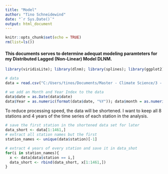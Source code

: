 ```yaml
---
title: "Model"
author: "Tino Schneidewind"
date: "`r Sys.Date()`"
output: html_document
---
```

```r
knitr::opts_chunk$set(echo = TRUE)
rm(list=ls())
```

#### This documents serves to determine adequat modeling paramteters for my Distributed Lagged (Non-Linear) Model DLNM.

```r
library(viridisLite); library(dlnm); library(splines); library(ggplot2); library(viridis)
```
```r
# data
data = read.csv("C:/Users/tinos/Documents/Master - Climate Science/3 - Master Thesis/master_thesis/data/MedStat_aggregated/hosp_buffer_5000.csv")

# we add an Month and Year Index to the data
data$date = as.Date(data$date)
data$Year = as.numeric(format(data$date, "%Y")); data$month = as.numeric(format(data$date, "%m"))
```

To reduce processing speed, the data will be shortened. I want to keep all 8 stations and 4 years of the time series of each station in the analysis. 

```r
# save the first station in the shortened data set for later
data_short <- data[1:1461,]
# extract all station names but the first
station_names <- unique(data$station)[-1]

# extract 4 years of every station and save it in data_shot
for(i in station_names){
  x <- data[data$station == i,]
  data_short <- rbind(data_short, x[1:1461,])
}
```



